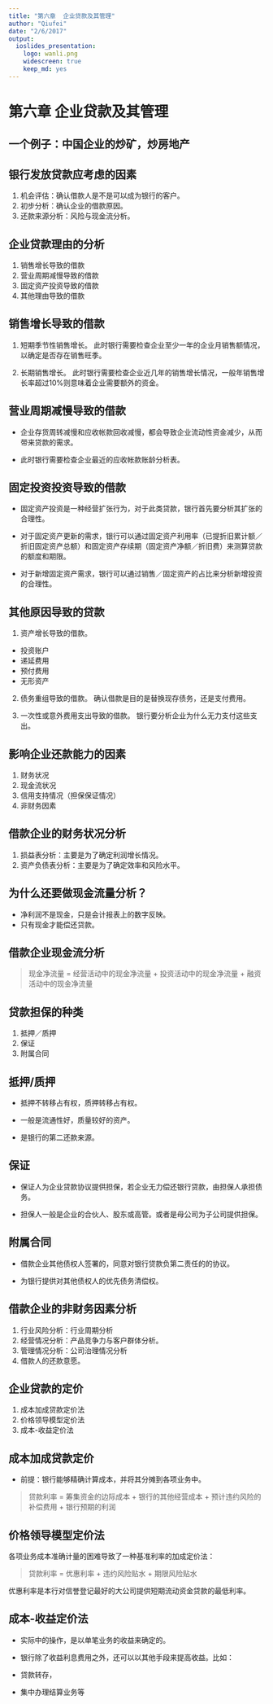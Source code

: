 ```yaml
---
title: "第六章  企业贷款及其管理"
author: "Qiufei"
date: "2/6/2017"
output:
  ioslides_presentation: 
    logo: wanli.png
    widescreen: true
    keep_md: yes
---
```




# 第六章 企业贷款及其管理 #

## 一个例子：中国企业的炒矿，炒房地产 ##

## 银行发放贷款应考虑的因素 ##

1. 机会评估：确认借款人是不是可以成为银行的客户。
2. 初步分析：确认企业的借款原因。
3. 还款来源分析：风险与现金流分析。

## 企业贷款理由的分析 ##

1. 销售增长导致的借款
2. 营业周期减慢导致的借款
3. 固定资产投资导致的借款
4. 其他理由导致的借款

## 销售增长导致的借款 ##

1. 短期季节性销售增长。
此时银行需要检查企业至少一年的企业月销售额情况，以确定是否存在销售旺季。

2. 长期销售增长。
此时银行需要检查企业近几年的销售增长情况，一般年销售增长率超过10%则意味着企业需要额外的资金。

## 营业周期减慢导致的借款 ##

* 企业存货周转减慢和应收帐款回收减慢，都会导致企业流动性资金减少，从而带来贷款的需求。

* 此时银行需要检查企业最近的应收帐款账龄分析表。

## 固定投资投资导致的借款 ##

* 固定资产投资是一种经营扩张行为，对于此类贷款，银行首先要分析其扩张的合理性。

* 对于固定资产更新的需求，银行可以通过固定资产利用率（已提折旧累计额／折旧固定资产总额）和固定资产存续期（固定资产净额／折旧费）来测算贷款的额度和期限。

* 对于新增固定资产需求，银行可以通过销售／固定资产的占比来分析新增投资的合理性。

## 其他原因导致的贷款 ##

1. 资产增长导致的借款。
+ 投资账户
+ 递延费用
+ 预付费用
+ 无形资产

2. 债务重组导致的借款。
确认借款是目的是替换现存债务，还是支付费用。

3. 一次性或意外费用支出导致的借款。
银行要分析企业为什么无力支付这些支出。

## 影响企业还款能力的因素 ##

1. 财务状况
2. 现金流状况
3. 信用支持情况（担保保证情况）
4. 非财务因素

## 借款企业的财务状况分析 ##

1. 损益表分析：主要是为了确定利润增长情况。
2. 资产负债表分析：主要是为了确定效率和风险水平。



## 为什么还要做现金流量分析？ ##

* 净利润不是现金，只是会计报表上的数字反映。
* 只有现金才能偿还贷款。

## 借款企业现金流分析 ##

> 现金净流量 = 经营活动中的现金净流量 + 投资活动中的现金净流量 + 融资活动中的现金净流量


## 贷款担保的种类 ##

1. 抵押／质押
2. 保证
3. 附属合同

## 抵押/质押 ##

* 抵押不转移占有权，质押转移占有权。

* 一般是流通性好，质量较好的资产。

* 是银行的第二还款来源。

## 保证 ##

* 保证人为企业贷款协议提供担保，若企业无力偿还银行贷款，由担保人承担债务。

* 担保人一般是企业的合伙人、股东或高管。或者是母公司为子公司提供担保。

## 附属合同 ##

* 借款企业其他债权人签署的，同意对银行贷款负第二责任的的协议。

* 为银行提供对其他债权人的优先债务清偿权。

## 借款企业的非财务因素分析 ##

1. 行业风险分析：行业周期分析
2. 经营情况分析：产品竞争力与客户群体分析。
3. 管理情况分析：公司治理情况分析
4. 借款人的还款意愿。


## 企业贷款的定价 ##

1. 成本加成贷款定价法
2. 价格领导模型定价法
3. 成本-收益定价法

## 成本加成贷款定价 ##

* 前提：银行能够精确计算成本，并将其分摊到各项业务中。

> 贷款利率 = 筹集资金的边际成本 + 银行的其他经营成本 + 预计违约风险的补偿费用 + 银行预期的利润

## 价格领导模型定价法 ##

各项业务成本准确计量的困难导致了一种基准利率的加成定价法：

> 贷款利率 = 优惠利率 + 违约风险贴水 + 期限风险贴水

优惠利率是本行对信誉登记最好的大公司提供短期流动资金贷款的最低利率。

## 成本-收益定价法 ##

* 实际中的操作，是以单笔业务的收益来确定的。

* 银行除了收益利息费用之外，还可以以其他手段来提高收益。比如：
- 贷款转存，
- 集中办理结算业务等

